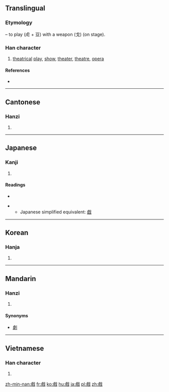 {{also|戯|戏}}
==Translingual==
{{ja-forms|[[戯]]|[[戏]]|戲}}

===Etymology===
{{Han compound|虍|豆|t2=play|戈|t3=weapon|ls=ic}} – to play (虍 + 豆) with a weapon (戈) (on stage).

===Han character===
{{Han char|rn=62|rad=戈|as=13|sn=17|four=2325<sub>0</sub>|canj=卜廿戈 (YTI)|ids=⿰⿸[[虍]][[豆]][[戈]]}}

# [[theatrical]] [[play]], [[show]], [[theater]], [[theatre]], [[opera]]

====References====
* {{Han ref|kx=0414.230|dkj=11681|hdz=21413.130|uh=6232|ud=25138|bh=C0B8|bd=49336}}

----

==Cantonese==

===Hanzi===
{{yue-hanzi|jyut=[[fu1]], [[hei3]]|y=fu1, hei3|sim=戏}}

# {{defn|lang=yue|sort=戈13}}

----

==Japanese==

===Kanji===
{{ja-kanji|grade=|rs=戈13}}

# {{defn|lang=ja|sort=戈13}}

====Readings====
* {{ja-readings|on=[[ぎ]] (gi), [[げ]] (ge), [[き]] (ki)|kun=[[たわむれる]] (tawamureru)}}

** Japanese simplified equivalent: [[戯]]

----

==Korean==

===Hanja===
{{ko-hanja|hangeul=희|eumhun=|rv=hui|mr=hŭi|y=huy}}

# {{defn|lang=ko|sort=戈13}}

----

==Mandarin==

===Hanzi===
{{cmn-hanzi|sim=戏|pin=[[xì]] ([[xi4]]), [[xī]] ([[xi1]])|wg=hsi<sup>4</sup>, hsi<sup>1</sup>}}

# {{defn|lang=cmn|sort=戈13}}

====Synonyms====
* [[劇]]

----

==Vietnamese==

===Han character===
{{vi-hantu|[[hí]], [[hé]], [[hi]], [[hô]]|rs=戈13}}

# {{defn|lang=vi|sort=戈13}}

[[zh-min-nan:戲]]
[[fr:戲]]
[[ko:戲]]
[[hu:戲]]
[[ja:戲]]
[[pl:戲]]
[[zh:戲]]
